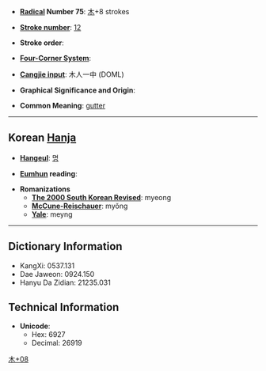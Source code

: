 * '''[[Wiktionary:Chinese radical index| Radical]] Number 75''': [[Wiktionary:Chinese radical index 木|木]]+8 strokes

* '''[[Wiktionary:Chinese total strokes index|Stroke number]]''': [[Wiktionary:Chinese total strokes index 12|12]]

* '''Stroke order''': 

* '''[[Wiktionary:Chinese four corner index|Four-Corner System]]''': 

* '''[[Wiktionary:Chinese Cangjie index|Cangjie input]]''': 木人一中 (DOML)

* '''Graphical Significance and Origin''': 

* '''Common Meaning''': [[gutter]]

----

== Korean [[Hanja]] ==

* '''[[Hangeul]]''': [[명]]

* '''[[Eumhun]] reading''': 

* '''Romanizations'''
** '''[[The 2000 South Korean Revised Romanization|The 2000 South Korean Revised]]''': myeong
** '''[[McCune-Reischauer]]''': myŏng
** '''[[Yale]]''': meyng

----

== Dictionary Information ==

* KangXi: 0537.131
* Dae Jaweon: 0924.150
* Hanyu Da Zidian: 21235.031

== Technical Information ==

* '''Unicode''':
** Hex: 6927
** Decimal: 26919

[[Category:Korean-only CJKV Characters|木+08]]